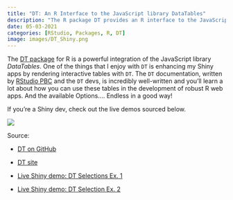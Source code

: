 ```yaml
---
title: "DT: An R Interface to the JavaScript library DataTables"
description: "The R package DT provides an R interface to the JavaScript library DataTables. R data objects (matrices or data frames) can be displayed as tables on HTML pages, and DataTables provides filtering, pagination, sorting, interactivity with Shiny, and many other features."
date: 05-03-2021
categories: [RStudio, Packages, R, DT]
image: images/DT_Shiny.png
---
```


The [DT package](https://rstudio.github.io/DT/) for R is a powerful integration of the JavaScript library _DataTables_. One of the things that I enjoy with `DT` is enhancing my Shiny apps by rendering interactive tables with `DT`. The `DT` documentation, written by [RStudio PBC](https://www.rstudio.com/) and the `DT` devs, is incredibly well-written and you'll learn a lot about how you can use these tables in the development of robust R web apps. And the available Options.... Endless in a good way!

If you're a Shiny dev, check out the live demos sourced below.

![](images/DT_Shiny.png)

Source:

* [DT on GitHub](https://github.com/rstudio/DT)

* [DT site](https://rstudio.github.io/DT/)

* [Live Shiny demo: DT Selections Ex. 1](https://yihui.shinyapps.io/DT-selection/)

* [Live Shiny demo: DT Selection Ex. 2](https://yihui.shinyapps.io/DT-rows/)